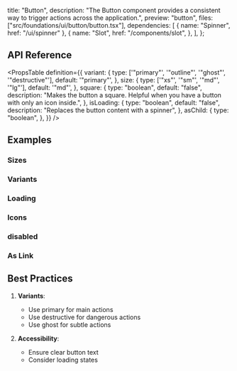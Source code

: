   title: "Button",
  description:
    "The Button component provides a consistent way to trigger actions across the application.",
  preview: "button",
  files: ["src/foundations/ui/button/button.tsx"],
  dependencies: [
    { name: "Spinner", href: "/ui/spinner" },
    {
      name: "Slot",
      href: "/components/slot",
    },
  ],
};

## API Reference

<PropsTable
  definition={{
    variant: {
      type: ['"primary"', '"outline"', '"ghost"', '"destructive"'],
      default: '"primary"',
    },
    size: {
      type: ['"xs"', '"sm"', '"md"', '"lg"'],
      default: '"md"',
    },
    square: {
      type: "boolean",
      default: "false",
      description:
        "Makes the button a square. Helpful when you have a button with only an icon inside.",
    },
    isLoading: {
      type: "boolean",
      default: "false",
      description: "Replaces the button content with a spinner",
    },
    asChild: {
      type: "boolean",
    },
  }}
/>

## Examples

### Sizes

<Preview slug="button-sizes" />

### Variants

<Preview slug="button-variants" />

### Loading

<Preview slug="button-loading" />

### Icons

<Preview slug="button-icons" />

### disabled

<Preview slug="button-disabled" />

### As Link

<Preview slug="button-as-link" />

## Best Practices

1. **Variants**:

   - Use primary for main actions
   - Use destructive for dangerous actions
   - Use ghost for subtle actions

2. **Accessibility**:

   - Ensure clear button text
   - Consider loading states
